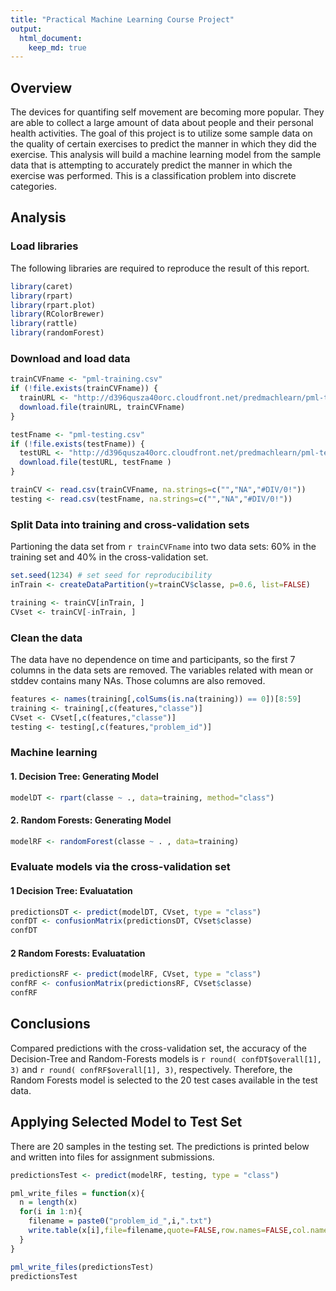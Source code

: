 ```yaml
---
title: "Practical Machine Learning Course Project"
output: 
  html_document:
    keep_md: true
---
```



## Overview
The devices for quantifing self movement are becoming more popular. They are able to collect a large amount of data about people and their personal health activities. The goal of this project is to utilize some sample data on the quality of certain exercises to predict the manner in which they did the exercise. This analysis will build a machine learning model from the sample data that is attempting to accurately predict the manner in which the exercise was performed. This is a classification problem into discrete categories.

## Analysis

### Load libraries
The following libraries are required to reproduce the result of this report.
```r
library(caret)
library(rpart)
library(rpart.plot)
library(RColorBrewer)
library(rattle)
library(randomForest)
```

### Download and load data
```r
trainCVFname <- "pml-training.csv"
if (!file.exists(trainCVFname)) {
  trainURL <- "http://d396qusza40orc.cloudfront.net/predmachlearn/pml-training.csv"
  download.file(trainURL, trainCVFname)
}

testFname <- "pml-testing.csv"
if (!file.exists(testFname)) {
  testURL <- "http://d396qusza40orc.cloudfront.net/predmachlearn/pml-testing.csv"
  download.file(testURL, testFname )
}

trainCV <- read.csv(trainCVFname, na.strings=c("","NA","#DIV/0!"))
testing <- read.csv(testFname, na.strings=c("","NA","#DIV/0!"))
```

### Split Data into training and cross-validation sets
Partioning the data set from `r trainCVFname` into two data sets: 60% in the training set and 40% in the cross-validation set.
```r
set.seed(1234) # set seed for reproducibility
inTrain <- createDataPartition(y=trainCV$classe, p=0.6, list=FALSE)

training <- trainCV[inTrain, ]
CVset <- trainCV[-inTrain, ]
```

### Clean the data
The data have no dependence on time and participants, so the first 7 columns in the data sets are removed. The variables related with mean or stddev contains many NAs. Those columns are also removed.
```r
features <- names(training[,colSums(is.na(training)) == 0])[8:59]
training <- training[,c(features,"classe")]
CVset <- CVset[,c(features,"classe")]
testing <- testing[,c(features,"problem_id")]
```


### Machine learning
#### 1. Decision Tree: Generating Model

```r
modelDT <- rpart(classe ~ ., data=training, method="class")
```

#### 2. Random Forests: Generating Model

```r
modelRF <- randomForest(classe ~ . , data=training)
```

### Evaluate models via the cross-validation set
#### 1 Decision Tree: Evaluatation

```r
predictionsDT <- predict(modelDT, CVset, type = "class")
confDT <- confusionMatrix(predictionsDT, CVset$classe)
confDT 
```

#### 2 Random Forests: Evaluatation

```r
predictionsRF <- predict(modelRF, CVset, type = "class")
confRF <- confusionMatrix(predictionsRF, CVset$classe)
confRF
```


## Conclusions
Compared predictions with the cross-validation set, the accuracy of the Decision-Tree and Random-Forests models is `r round( confDT$overall[1], 3)` and `r round( confRF$overall[1], 3)`, respectively. Therefore, the Random Forests model is selected to the 20 test cases available in the test data.

## Applying Selected Model to Test Set
There are 20 samples in the testing set. The predictions is printed below and written into files for assignment submissions.

```r
predictionsTest <- predict(modelRF, testing, type = "class")

pml_write_files = function(x){
  n = length(x)
  for(i in 1:n){
    filename = paste0("problem_id_",i,".txt")
    write.table(x[i],file=filename,quote=FALSE,row.names=FALSE,col.names=FALSE)
  }
}

pml_write_files(predictionsTest)
predictionsTest
```
